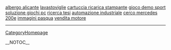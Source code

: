 <a href= http://albergo-alicante.nave-it.info >albergo alicante</a>   <a href= http://lavastoviglie.fi1m.info >lavastoviglie</a>   <a href= http://cartuccia-ricarica-stampante.mare-it.info >cartuccia ricarica stampante</a>   <a href= http://gioco-demo-sport.mare-it.info >gioco demo sport</a>   <a href= http://soluzione-giochi-pc.fi1m.info >soluzione giochi pc</a>   <a href= http://ricerca-tesi.nave-it.info >ricerca tesi</a>   <a href= http://automazione-industriale.nave-it.info >automazione industriale</a>   <a href= http://cerco-mercedes-200e.nave-it.info >cerco mercedes 200e</a>   <a href= http://immagini-pasqua.mus1ca.info >immagini pasqua</a>   <a href= http://vendita-motore.mare-it.info >vendita motore</a>
----
[[CategoryHomepage]]

__NOTOC__